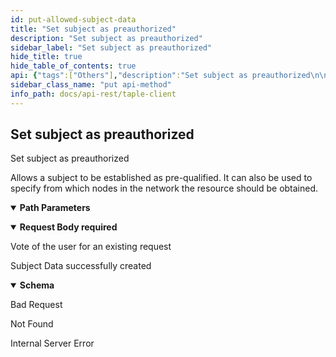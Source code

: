 ```yaml
---
id: put-allowed-subject-data
title: "Set subject as preauthorized"
description: "Set subject as preauthorized"
sidebar_label: "Set subject as preauthorized"
hide_title: true
hide_table_of_contents: true
api: {"tags":["Others"],"description":"Set subject as preauthorized\n\nAllows a subject to be established as pre-qualified. It can also be used to specify from which nodes in the network the resource should be obtained.","operationId":"Put Allowed Subject Data","parameters":[{"name":"id","in":"path","description":"Subject's unique id","required":true,"schema":{"type":"string"}}],"requestBody":{"description":"Vote of the user for an existing request","content":{"application/json":{"schema":{"type":"object","required":["providers"],"properties":{"providers":{"type":"array","items":{"type":"string"},"description":"Providers acting on a specific subject"}}},"example":{"providers":[]}}},"required":true},"responses":{"200":{"description":"Subject Data successfully created","content":{"application/json":{"schema":{"type":"object","required":["providers"],"properties":{"providers":{"type":"array","items":{"type":"string"},"description":"Providers acting on a specific subject"}}},"example":{"providers":[]}}}},"400":{"description":"Bad Request"},"404":{"description":"Not Found"},"500":{"description":"Internal Server Error"}},"method":"put","path":"/api/allowed-subjects/{id}","security":[],"jsonRequestBodyExample":{"providers":["string"]},"info":{"title":"taple-client","description":"","contact":{"name":"Open Canarias S.L.","email":"taple@opencanarias.com"},"license":{"name":"AGPL-3.0-only","url":"https://raw.githubusercontent.com/opencanarias/taple-client/main/LICENSE"},"version":"0.2.0"},"postman":{"name":"Set subject as preauthorized","description":{"content":"Set subject as preauthorized\n\nAllows a subject to be established as pre-qualified. It can also be used to specify from which nodes in the network the resource should be obtained.","type":"text/plain"},"url":{"path":["api","allowed-subjects",":id"],"host":["{{baseUrl}}"],"query":[],"variable":[{"disabled":false,"description":{"content":"(Required) Subject's unique id","type":"text/plain"},"type":"any","value":"","key":"id"}]},"header":[{"key":"Content-Type","value":"application/json"},{"key":"Accept","value":"application/json"}],"method":"PUT","body":{"mode":"raw","raw":"\"\"","options":{"raw":{"language":"json"}}}}}
sidebar_class_name: "put api-method"
info_path: docs/api-rest/taple-client
---
```



## Set subject as preauthorized



Set subject as preauthorized

Allows a subject to be established as pre-qualified. It can also be used to specify from which nodes in the network the resource should be obtained.

<details style={{"marginBottom":"1rem"}} data-collapsed={false} open={true}><summary style={{}}><strong>Path Parameters</strong></summary><div><ul><ParamsItem className={"paramsItem"} param={{"name":"id","in":"path","description":"Subject's unique id","required":true,"schema":{"type":"string"}}}></ParamsItem></ul></div></details><MimeTabs><TabItem label={"application/json"} value={"application/json-schema"}><details style={{}} data-collapsed={false} open={true}><summary style={{"textAlign":"left"}}><strong>Request Body</strong><strong style={{"fontSize":"var(--ifm-code-font-size)","color":"var(--openapi-required)"}}> required</strong></summary><div style={{"textAlign":"left","marginLeft":"1rem"}}><div style={{"marginTop":"1rem","marginBottom":"1rem"}}>

Vote of the user for an existing request

</div></div><ul style={{"marginLeft":"1rem"}}><SchemaItem collapsible={false} name={"providers"} required={true} schemaDescription={"Providers acting on a specific subject"} schemaName={"string[]"} qualifierMessage={undefined} defaultValue={undefined}></SchemaItem></ul></details></TabItem></MimeTabs><div><ApiTabs><TabItem label={"200"} value={"200"}><div>

Subject Data successfully created

</div><div><MimeTabs schemaType={"response"}><TabItem label={"application/json"} value={"application/json"}><SchemaTabs><TabItem label={"Schema"} value={"Schema"}><details style={{}} data-collapsed={false} open={true}><summary style={{"textAlign":"left"}}><strong>Schema</strong></summary><div style={{"textAlign":"left","marginLeft":"1rem"}}></div><ul style={{"marginLeft":"1rem"}}><SchemaItem collapsible={false} name={"providers"} required={false} schemaDescription={"Providers acting on a specific subject"} schemaName={"string[]"} qualifierMessage={undefined} defaultValue={undefined}></SchemaItem></ul></details></TabItem><TabItem label={"Example (from schema)"} value={"Example (from schema)"}><ResponseSamples responseExample={"{\n  \"providers\": [\n    \"string\"\n  ]\n}"} language={"json"}></ResponseSamples></TabItem><TabItem label={"Example"} value={"Example"}><ResponseSamples responseExample={"{\n  \"providers\": []\n}"} language={"json"}></ResponseSamples></TabItem></SchemaTabs></TabItem></MimeTabs></div></TabItem><TabItem label={"400"} value={"400"}><div>

Bad Request

</div><div></div></TabItem><TabItem label={"404"} value={"404"}><div>

Not Found

</div><div></div></TabItem><TabItem label={"500"} value={"500"}><div>

Internal Server Error

</div><div></div></TabItem></ApiTabs></div>
      